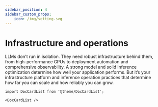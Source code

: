 ```yaml
---
sidebar_position: 4
sidebar_custom_props: 
    icon: /img/setting.svg
---
```


# Infrastructure and operations

LLMs don't run in isolation. They need robust infrastructure behind them, from high-performance GPUs to deployment automation and comprehensive observability. A strong model and solid inference optimization determine how well your application performs. But it’s your infrastructure platform and inference operation practices that determine how far you can scale and how reliably you can grow.

```mdx-code-block
import DocCardList from '@theme/DocCardList';

<DocCardList />
```